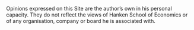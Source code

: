Opinions expressed on this Site are the author's own in his personal capacity. They do not reflect the views of Hanken School of Economics or of any organisation, company or board he is associated with.